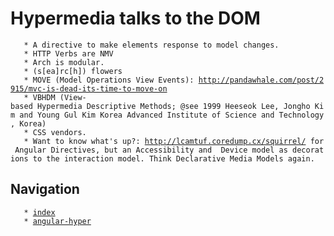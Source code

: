 = Hypermedia talks to the DOM =

    * A directive to make elements response to model changes.
    * HTTP Verbs are NMV
    * Arch is modular.
    * (s[ea]rc[h]) flowers
    * MOVE (Model Operations View Events): http://pandawhale.com/post/2915/mvc-is-dead-its-time-to-move-on
    * VBHDM (View-based Hypermedia Descriptive Methods; @see 1999 Heeseok Lee, Jongho Kim and Young Gul Kim Korea Advanced Institute of Science and Technology, Korea)
    * CSS vendors.
    * Want to know what's up?: http://lcamtuf.coredump.cx/squirrel/ for Angular Directives, but an Accessibility and  Device model as decorations to the interaction model. Think Declarative Media Models again.

== Navigation ==

    * [[index]]
    * [[angular-hyper]]

